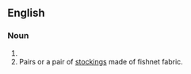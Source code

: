 ==English==

===Noun===
{{head|en|noun form}}

# {{plural of|fishnet|lang=en}}
# Pairs or a pair of [[stockings]] made of fishnet fabric.